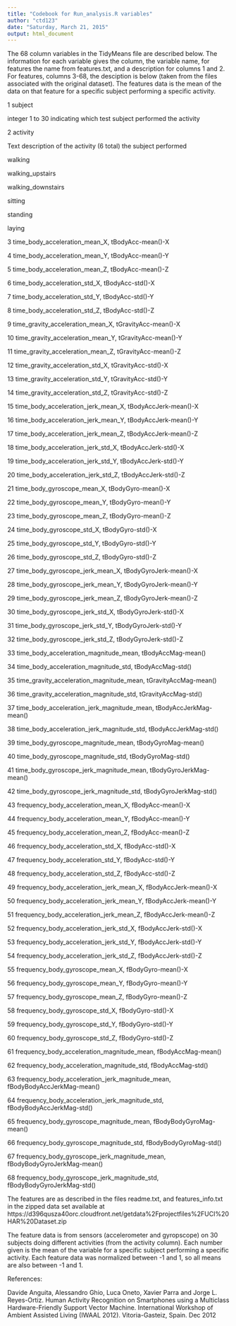 ```yaml
---
title: "Codebook for Run_analysis.R variables"
author: "ctd123"
date: "Saturday, March 21, 2015"
output: html_document
---
```

The 68 column variables in the TidyMeans file are described below. The information for each variable gives the column, the variable name, for features the name from features.txt, and a description for columns 1 and 2. For features, columns 3-68, the desciption is below (taken from the files associated with the original dataset). The features data is the mean of the data on that feature for a specific subject performing a specific activity.

1 subject

  integer 1 to 30 indicating which test subject performed the activity

2 activity

Text description of the activity (6 total) the subject performed

walking

walking_upstairs  

walking_downstairs

sitting

standing

laying

3  time_body_acceleration_mean_X,	tBodyAcc-mean()-X

4	time_body_acceleration_mean_Y,	tBodyAcc-mean()-Y

5	time_body_acceleration_mean_Z,	tBodyAcc-mean()-Z

6	time_body_acceleration_std_X,	tBodyAcc-std()-X

7	time_body_acceleration_std_Y,	tBodyAcc-std()-Y

8	time_body_acceleration_std_Z,	tBodyAcc-std()-Z

9	time_gravity_acceleration_mean_X,	tGravityAcc-mean()-X

10	time_gravity_acceleration_mean_Y,	tGravityAcc-mean()-Y

11	time_gravity_acceleration_mean_Z,	tGravityAcc-mean()-Z

12	time_gravity_acceleration_std_X,	tGravityAcc-std()-X

13	time_gravity_acceleration_std_Y,	tGravityAcc-std()-Y

14	time_gravity_acceleration_std_Z,	tGravityAcc-std()-Z

15	time_body_acceleration_jerk_mean_X,	tBodyAccJerk-mean()-X

16	time_body_acceleration_jerk_mean_Y,	tBodyAccJerk-mean()-Y

17	time_body_acceleration_jerk_mean_Z,	tBodyAccJerk-mean()-Z

18	time_body_acceleration_jerk_std_X,	tBodyAccJerk-std()-X

19	time_body_acceleration_jerk_std_Y,	tBodyAccJerk-std()-Y

20	time_body_acceleration_jerk_std_Z,	tBodyAccJerk-std()-Z

21	time_body_gyroscope_mean_X,	tBodyGyro-mean()-X

22	time_body_gyroscope_mean_Y,	tBodyGyro-mean()-Y

23	time_body_gyroscope_mean_Z,	tBodyGyro-mean()-Z

24	time_body_gyroscope_std_X,	tBodyGyro-std()-X

25	time_body_gyroscope_std_Y,	tBodyGyro-std()-Y

26	time_body_gyroscope_std_Z,	tBodyGyro-std()-Z

27	time_body_gyroscope_jerk_mean_X,	tBodyGyroJerk-mean()-X

28	time_body_gyroscope_jerk_mean_Y,	tBodyGyroJerk-mean()-Y

29	time_body_gyroscope_jerk_mean_Z,	tBodyGyroJerk-mean()-Z

30	time_body_gyroscope_jerk_std_X,	tBodyGyroJerk-std()-X

31	time_body_gyroscope_jerk_std_Y,	tBodyGyroJerk-std()-Y

32	time_body_gyroscope_jerk_std_Z,	tBodyGyroJerk-std()-Z

33	time_body_acceleration_magnitude_mean,	tBodyAccMag-mean()

34	time_body_acceleration_magnitude_std,	tBodyAccMag-std()

35	time_gravity_acceleration_magnitude_mean,	tGravityAccMag-mean()

36	time_gravity_acceleration_magnitude_std,	tGravityAccMag-std()

37	time_body_acceleration_jerk_magnitude_mean,	tBodyAccJerkMag-mean()

38	time_body_acceleration_jerk_magnitude_std,	tBodyAccJerkMag-std()

39	time_body_gyroscope_magnitude_mean,	tBodyGyroMag-mean()

40	time_body_gyroscope_magnitude_std,	tBodyGyroMag-std()

41	time_body_gyroscope_jerk_magnitude_mean,	tBodyGyroJerkMag-mean()

42	time_body_gyroscope_jerk_magnitude_std,	tBodyGyroJerkMag-std()

43	frequency_body_acceleration_mean_X,	fBodyAcc-mean()-X

44	frequency_body_acceleration_mean_Y,	fBodyAcc-mean()-Y

45	frequency_body_acceleration_mean_Z,	fBodyAcc-mean()-Z

46	frequency_body_acceleration_std_X,	fBodyAcc-std()-X

47	frequency_body_acceleration_std_Y,	fBodyAcc-std()-Y

48	frequency_body_acceleration_std_Z,	fBodyAcc-std()-Z

49	frequency_body_acceleration_jerk_mean_X,	fBodyAccJerk-mean()-X

50	frequency_body_acceleration_jerk_mean_Y,	fBodyAccJerk-mean()-Y

51	frequency_body_acceleration_jerk_mean_Z,	fBodyAccJerk-mean()-Z

52	frequency_body_acceleration_jerk_std_X,	fBodyAccJerk-std()-X

53	frequency_body_acceleration_jerk_std_Y,	fBodyAccJerk-std()-Y

54	frequency_body_acceleration_jerk_std_Z,	fBodyAccJerk-std()-Z

55	frequency_body_gyroscope_mean_X,	fBodyGyro-mean()-X

56	frequency_body_gyroscope_mean_Y,	fBodyGyro-mean()-Y

57	frequency_body_gyroscope_mean_Z,	fBodyGyro-mean()-Z

58	frequency_body_gyroscope_std_X,	fBodyGyro-std()-X

59	frequency_body_gyroscope_std_Y,	fBodyGyro-std()-Y

60	frequency_body_gyroscope_std_Z,	fBodyGyro-std()-Z

61	frequency_body_acceleration_magnitude_mean,	fBodyAccMag-mean()

62	frequency_body_acceleration_magnitude_std,	fBodyAccMag-std()

63	frequency_body_acceleration_jerk_magnitude_mean,	fBodyBodyAccJerkMag-mean()

64	frequency_body_acceleration_jerk_magnitude_std,	fBodyBodyAccJerkMag-std()

65	frequency_body_gyroscope_magnitude_mean,	fBodyBodyGyroMag-mean()

66	frequency_body_gyroscope_magnitude_std,	fBodyBodyGyroMag-std()

67	frequency_body_gyroscope_jerk_magnitude_mean,	fBodyBodyGyroJerkMag-mean()

68	frequency_body_gyroscope_jerk_magnitude_std,	fBodyBodyGyroJerkMag-std()


The features are as described in the files readme.txt, and features_info.txt in the zipped data set available at https://d396qusza40orc.cloudfront.net/getdata%2Fprojectfiles%2FUCI%20HAR%20Dataset.zip 

The feature data is from sensors (accelerometer and gyropscope) on 30 subjects doing different activities (from the activity column). Each number given is the mean of the variable for a specific subject performing a specific activity. Each feature data was normalized between -1 and 1, so all means are also between -1 and 1.

References:

Davide Anguita, Alessandro Ghio, Luca Oneto, Xavier Parra and Jorge L. Reyes-Ortiz. Human Activity Recognition on Smartphones using a Multiclass Hardware-Friendly Support Vector Machine. International Workshop of Ambient Assisted Living (IWAAL 2012). Vitoria-Gasteiz, Spain. Dec 2012





